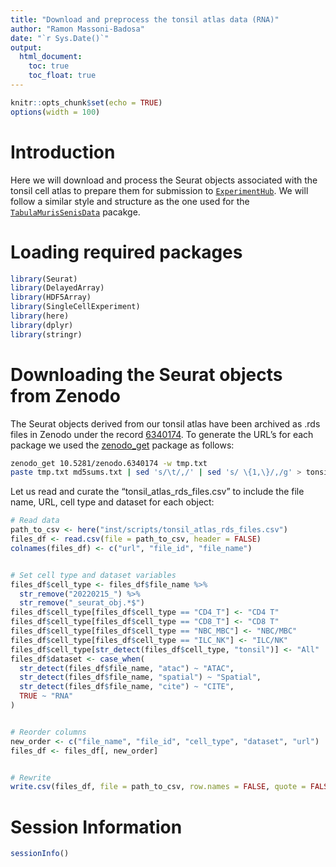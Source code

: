 ```yaml
---
title: "Download and preprocess the tonsil atlas data (RNA)"
author: "Ramon Massoni-Badosa"
date: "`r Sys.Date()`"
output:
  html_document:
    toc: true
    toc_float: true
---
```


```r
knitr::opts_chunk$set(echo = TRUE)
options(width = 100)
```


# Introduction

Here we will download and process the Seurat objects associated with the tonsil cell atlas to prepare them for submission to [`ExperimentHub`](https://bioconductor.org/packages/release/bioc/html/ExperimentHub.html). We will follow a similar style and structure as the one used for the [`TabulaMurisSenisData`](https://github.com/fmicompbio/TabulaMurisSenisData) pacakge.

# Loading required packages

```r
library(Seurat)
library(DelayedArray)
library(HDF5Array)
library(SingleCellExperiment)
library(here)
library(dplyr)
library(stringr)
```


# Downloading the Seurat objects from Zenodo

The Seurat objects derived from our tonsil atlas have been archived as .rds files in Zenodo under the record [6340174](https://zenodo.org/record/6340174). To generate the URL's for each package we used the [zenodo_get]() package as follows:

```bash
zenodo_get 10.5281/zenodo.6340174 -w tmp.txt
paste tmp.txt md5sums.txt | sed 's/\t/,/' | sed 's/ \{1,\}/,/g' > tonsil_atlas_rds_files.csv
```


Let us read and curate the "tonsil_atlas_rds_files.csv" to include the file name, URL, cell type and dataset for each object:

```r
# Read data
path_to_csv <- here("inst/scripts/tonsil_atlas_rds_files.csv")
files_df <- read.csv(file = path_to_csv, header = FALSE)
colnames(files_df) <- c("url", "file_id", "file_name")


# Set cell type and dataset variables
files_df$cell_type <- files_df$file_name %>%
  str_remove("20220215_") %>%
  str_remove("_seurat_obj.*$")
files_df$cell_type[files_df$cell_type == "CD4_T"] <- "CD4 T"
files_df$cell_type[files_df$cell_type == "CD8_T"] <- "CD8 T"
files_df$cell_type[files_df$cell_type == "NBC_MBC"] <- "NBC/MBC"
files_df$cell_type[files_df$cell_type == "ILC_NK"] <- "ILC/NK"
files_df$cell_type[str_detect(files_df$cell_type, "tonsil")] <- "All"
files_df$dataset <- case_when(
  str_detect(files_df$file_name, "atac") ~ "ATAC",
  str_detect(files_df$file_name, "spatial") ~ "Spatial",
  str_detect(files_df$file_name, "cite") ~ "CITE",
  TRUE ~ "RNA"
)


# Reorder columns
new_order <- c("file_name", "file_id", "cell_type", "dataset", "url")
files_df <- files_df[, new_order]


# Rewrite
write.csv(files_df, file = path_to_csv, row.names = FALSE, quote = FALSE)
```


# Session Information

```r
sessionInfo()
```

